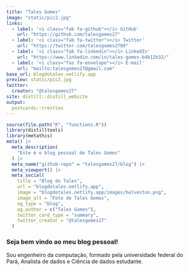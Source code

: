 ```yaml
---
title: "Tales Gomes"
image: "static/pic2.jpg"
links:
  - label: '<i class="fab fa-github"></i> GitHub'
    url: "https://github.com/talesgomes27"
  - label: '<i class="fab fa-twitter"></i> Twitter'
    url: "https://twitter.com/talesgomes2709"
  - label: '<i class="fab fa-linkedin"></i> LinkedIn'
    url: "https://www.linkedin.com/in/tales-gomes-b4b12b32/"
  - label: '<i class="fas fa-envelope"></i> E-mail'
    url: "mailto:talesgomes27@gmail.com"
base_url: blogdotales.netlify.app
preview: static/pic2.jpg
twitter:
  creator: "@talesgomes27"
site: distill::distill_website
output:
  postcards::trestles
---
```


```r
source(file.path("R", "functions.R"))
library(distilltools)
library(metathis)
meta() |>
  meta_description(
    "Este é o blog pessoal de Tales Gomes"
  ) |>
  meta_name("github-repo" = "talesgomes27/blog") |>
  meta_viewport() |>
  meta_social(
    title = "Blog do Tales",
    url = "blogdotales.netlify.app",
    image = "blogdotales.netlify.app/images/helveston.png",
    image_alt = "Foto de Tales Gomes",
    og_type = "blog",
    og_author = c("Tales Gomes"),
    twitter_card_type = "summary",
    twitter_creator = "@talesgomes27"
  )
```

### Seja bem vindo ao meu blog pessoal!

Sou engenheiro da computação, formado pela universidade federal do Pará, Analista de dados e Ciência de dados estudante.